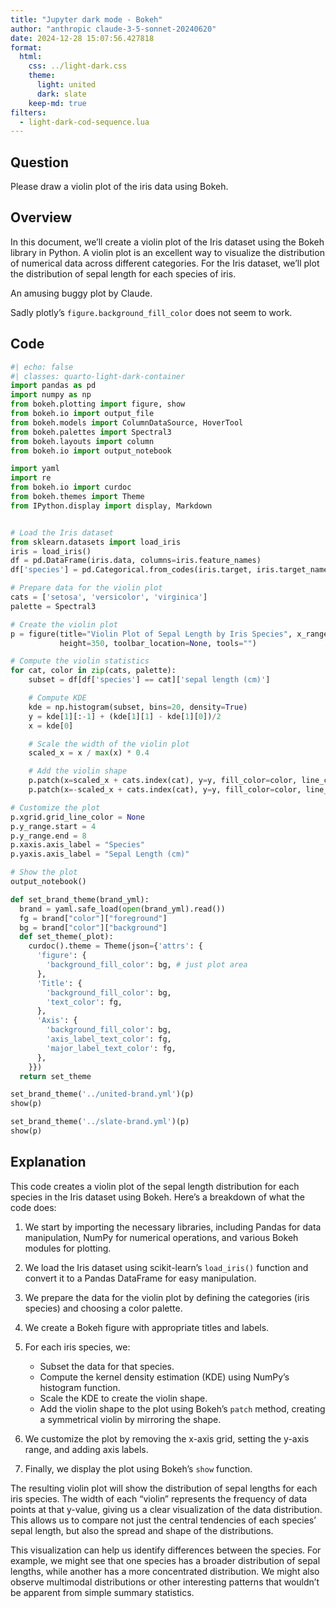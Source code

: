 ```yaml
---
title: "Jupyter dark mode - Bokeh"
author: "anthropic claude-3-5-sonnet-20240620"
date: 2024-12-28 15:07:56.427818
format:
  html:
    css: ../light-dark.css
    theme:
      light: united
      dark: slate
    keep-md: true
filters:
  - light-dark-cod-sequence.lua
---
```


## Question

Please draw a violin plot of the iris data using Bokeh.

## Overview

In this document, we'll create a violin plot of the Iris dataset using the Bokeh library in Python. A violin plot is an excellent way to visualize the distribution of numerical data across different categories. For the Iris dataset, we'll plot the distribution of sepal length for each species of iris.

An amusing buggy plot by Claude.

Sadly plotly's `figure.background_fill_color` does not seem to work.

## Code

```python
#| echo: false
#| classes: quarto-light-dark-container
import pandas as pd
import numpy as np
from bokeh.plotting import figure, show
from bokeh.io import output_file
from bokeh.models import ColumnDataSource, HoverTool
from bokeh.palettes import Spectral3
from bokeh.layouts import column
from bokeh.io import output_notebook

import yaml
import re
from bokeh.io import curdoc
from bokeh.themes import Theme
from IPython.display import display, Markdown


# Load the Iris dataset
from sklearn.datasets import load_iris
iris = load_iris()
df = pd.DataFrame(iris.data, columns=iris.feature_names)
df['species'] = pd.Categorical.from_codes(iris.target, iris.target_names)

# Prepare data for the violin plot
cats = ['setosa', 'versicolor', 'virginica']
palette = Spectral3

# Create the violin plot
p = figure(title="Violin Plot of Sepal Length by Iris Species", x_range=cats,
           height=350, toolbar_location=None, tools="")

# Compute the violin statistics
for cat, color in zip(cats, palette):
    subset = df[df['species'] == cat]['sepal length (cm)']

    # Compute KDE
    kde = np.histogram(subset, bins=20, density=True)
    y = kde[1][:-1] + (kde[1][1] - kde[1][0])/2
    x = kde[0]

    # Scale the width of the violin plot
    scaled_x = x / max(x) * 0.4

    # Add the violin shape
    p.patch(x=scaled_x + cats.index(cat), y=y, fill_color=color, line_color="black", alpha=0.6)
    p.patch(x=-scaled_x + cats.index(cat), y=y, fill_color=color, line_color="black", alpha=0.6)

# Customize the plot
p.xgrid.grid_line_color = None
p.y_range.start = 4
p.y_range.end = 8
p.xaxis.axis_label = "Species"
p.yaxis.axis_label = "Sepal Length (cm)"

# Show the plot
output_notebook()

def set_brand_theme(brand_yml):
  brand = yaml.safe_load(open(brand_yml).read())
  fg = brand["color"]["foreground"]
  bg = brand["color"]["background"]
  def set_theme(_plot):
    curdoc().theme = Theme(json={'attrs': {
      'figure': {
        'background_fill_color': bg, # just plot area
      },
      'Title': {
        'background_fill_color': bg,
        'text_color': fg,
      },
      'Axis': {
        'background_fill_color': bg,
        'axis_label_text_color': fg,
        'major_label_text_color': fg,
      },
    }})
  return set_theme

set_brand_theme('../united-brand.yml')(p)
show(p)

set_brand_theme('../slate-brand.yml')(p)
show(p)
```

## Explanation

This code creates a violin plot of the sepal length distribution for each species in the Iris dataset using Bokeh. Here's a breakdown of what the code does:

1. We start by importing the necessary libraries, including Pandas for data manipulation, NumPy for numerical operations, and various Bokeh modules for plotting.

2. We load the Iris dataset using scikit-learn's `load_iris()` function and convert it to a Pandas DataFrame for easy manipulation.

3. We prepare the data for the violin plot by defining the categories (iris species) and choosing a color palette.

4. We create a Bokeh figure with appropriate titles and labels.

5. For each iris species, we:
   - Subset the data for that species.
   - Compute the kernel density estimation (KDE) using NumPy's histogram function.
   - Scale the KDE to create the violin shape.
   - Add the violin shape to the plot using Bokeh's `patch` method, creating a symmetrical violin by mirroring the shape.

6. We customize the plot by removing the x-axis grid, setting the y-axis range, and adding axis labels.

7. Finally, we display the plot using Bokeh's `show` function.

The resulting violin plot will show the distribution of sepal lengths for each iris species. The width of each "violin" represents the frequency of data points at that y-value, giving us a clear visualization of the data distribution. This allows us to compare not just the central tendencies of each species' sepal length, but also the spread and shape of the distributions.

This visualization can help us identify differences between the species. For example, we might see that one species has a broader distribution of sepal lengths, while another has a more concentrated distribution. We might also observe multimodal distributions or other interesting patterns that wouldn't be apparent from simple summary statistics.